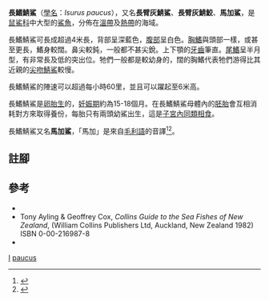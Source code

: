 {{Speciesbox 
| taxon = Isurus paucus
| image = Isurus paucus.jpg
| image2 = Long fin mako shark.svg
| status = EN 
| status_system = IUCN3.1
| status_ref = <ref name="iucn">Rigby, C.L., Barreto, R., Carlson, J., Fernando, D., Fordham, S., Francis, M.P., Jabado, R.W., Liu, K.M., Marshall, A., Pacoureau, N., Romanov, E., Sherley, R.B. & Winker, H. 2019. Isurus paucus. The IUCN Red List of Threatened Species 2019: e.T60225A3095898. https://doi.org/10.2305/IUCN.UK.2019-1.RLTS.T60225A3095898.en {{Wayback|url=https://doi.org/10.2305/IUCN.UK.2019-1.RLTS.T60225A3095898.en |date=20200807051155 }}. Downloaded on 25 July 2019.</ref>
| range_map = Cypron-Range Isurus paucus.svg
| binomial_authority = Guitart Manday, 1966
| synonyms =
* ''Isurus alatus'' <small>Garrick, 1967</small>
* ''Lamiostoma belyaevi '' <small>Glückman, 1964 </small>
* ''Isurus oxyrinchus '' <small>(non Rafinesque, 1810) misapplied</small>
}}

'''長鰭鯖鯊'''（[[學名|學名]]：''Isurus paucus''），又名'''長臂灰鯖鯊'''、'''長臂灰鯖鮫'''、'''馬加鯊'''，是[[鼠鯊科|鼠鯊科]]中大型的[[鯊魚|鯊魚]]，分佈在[[溫帶|溫帶]]及[[熱帶|熱帶]]的海域。

長鰭鯖鯊可長成超過4米長，背部呈深藍色，[[腹部|腹部]]呈白色。[[胸鰭|胸鰭]]與頭部一樣，或甚至更長，鰭身較闊。鼻尖較鈍，一般都不甚尖銳。上下顎的[[牙齒|牙齒]]筆直。[[尾鰭|尾鰭]]呈半月型，有非常長及低的突出位。牠們一般都是較幼身的，闊的胸鰭代表牠們游得比其近親的[[尖吻鯖鯊|尖吻鯖鯊]]較慢。

長鰭鯖鯊的陣速可以超過每小時60里，並且可以躍起至6米高。

長鰭鯖鯊是[[卵胎生|卵胎生]]的，[[妊娠期|妊娠期]]約為15-18個月。在長鰭鯖鯊母體內的[[胚胎|胚胎]]會互相消耗對方來取得養份，每胎只有兩頭幼鯊出生，這是[[子宮內同類相食|子宮內同類相食]]。

長鰭鯖鯊又名'''馬加鯊'''，「馬加」是來自[[毛利語|毛利語]]的音譯<ref>{{cite web|url=http://www.maori.info/maori_language.htm|title=Maori language - a glossary of useful words from the language of the Maori New Zealand|accessdate=2006-08-11|archive-date=2019-09-09|archive-url=https://web.archive.org/web/20190909141303/http://www.maori.info/maori_language.htm|dead-url=yes}}</ref><ref>{{cite web|url=http://www.etymonline.com/index.php?term=mako|title=Online Etymology Dictionary|accessdate=2006-08-11|archive-date=2016-03-03|archive-url=https://web.archive.org/web/20160303191510/http://www.etymonline.com/index.php?term=mako|dead-url=no}}</ref>。

==註腳==
{{reflist}}

==參考==
* {{FishBase species | genus = Isurus | species = paucus | month = March | year = 2006}}
* Tony Ayling & Geoffrey Cox, ''Collins Guide to the Sea Fishes of New Zealand'',  (William Collins Publishers Ltd, Auckland, New Zealand 1982) ISBN 0-00-216987-8
* {{TaiBNET| zh=長臂灰鯖鮫 | id=383127 | binomial=Isurus paucus | authority=Guitart Manday, 1966 | var= | accessdate=2013-01-24}}
{{refend}}
{{taxonbar}}
[[Category:1966年描述的鱼类|I]]
[[Category:鯖鯊屬|paucus]]